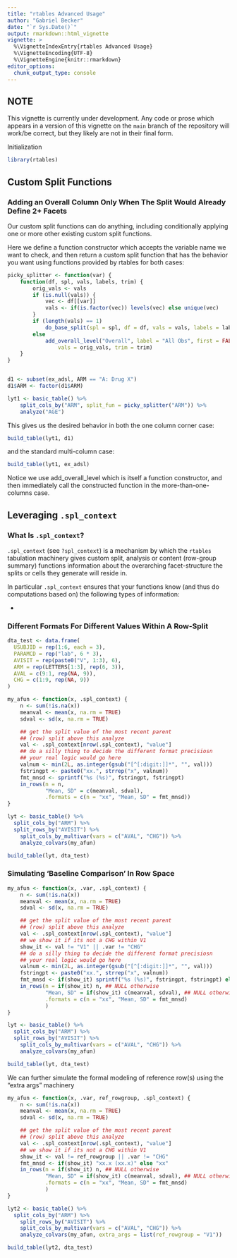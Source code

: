 ```yaml
---
title: "rtables Advanced Usage"
author: "Gabriel Becker"
date: "`r Sys.Date()`"
output: rmarkdown::html_vignette
vignette: >
  %\VignetteIndexEntry{rtables Advanced Usage}
  %\VignetteEncoding{UTF-8}
  %\VignetteEngine{knitr::rmarkdown}
editor_options: 
  chunk_output_type: console
---
```


## NOTE

This vignette is currently under development. Any code or prose which
appears in a version of this vignette on the `main` branch of the
repository will work/be correct, but they likely are not in their
final form.

Initialization
```r
library(rtables)
```

## Custom Split Functions

### Adding an Overall Column Only When The Split Would Already Define 2+ Facets

Our custom split functions can do anything, including conditionally
applying one or more other existing custom split functions.

Here we define a function constructor which accepts the variable name
we want to check, and then return a custom split function that has the
behavior you want using functions provided by rtables for both cases:

```r
picky_splitter <- function(var) {
    function(df, spl, vals, labels, trim) {
        orig_vals <- vals
        if (is.null(vals)) {
            vec <- df[[var]]
            vals <- if(is.factor(vec)) levels(vec) else unique(vec)
        }
        if (length(vals) == 1)
            do_base_split(spl = spl, df = df, vals = vals, labels = labels, trim = trim)
        else
            add_overall_level("Overall", label = "All Obs", first = FALSE)(df = df, spl = spl,
                vals = orig_vals, trim = trim)
    }
}


d1 <- subset(ex_adsl, ARM == "A: Drug X")
d1$ARM <- factor(d1$ARM)

lyt1 <- basic_table() %>%
    split_cols_by("ARM", split_fun = picky_splitter("ARM")) %>%
    analyze("AGE")
```

This gives us the desired behavior in both the one column corner case:
```r
build_table(lyt1, d1)
```

and the standard multi-column case:

```r
build_table(lyt1, ex_adsl)
```

Notice we use add_overall_level which is itself a function
constructor, and then immediately call the constructed function in the
more-than-one-columns case.

## Leveraging `.spl_context`

### What Is `.spl_context`?

`.spl_context` (see `?spl_context`) is a mechanism by which the
`rtables` tabulation machinery gives custom split, analysis or content
(row-group summary) functions information about the overarching
facet-structure the splits or cells they generate will reside in.

In particular `.spl_context` ensures that your functions know (and
thus do computations based on) the following types of information:

- 



### Different Formats For Different Values Within A Row-Split

```r
dta_test <- data.frame(
  USUBJID = rep(1:6, each = 3),
  PARAMCD = rep("lab", 6 * 3),
  AVISIT = rep(paste0("V", 1:3), 6),
  ARM = rep(LETTERS[1:3], rep(6, 3)),
  AVAL = c(9:1, rep(NA, 9)),
  CHG = c(1:9, rep(NA, 9))
)

my_afun <- function(x, .spl_context) {
    n <- sum(!is.na(x))
    meanval <- mean(x, na.rm = TRUE)
    sdval <- sd(x, na.rm = TRUE)

    ## get the split value of the most recent parent
    ## (row) split above this analyze
    val <- .spl_context[nrow(.spl_context), "value"]
    ## do a silly thing to decide the different format precisiosn
    ## your real logic would go here
    valnum <- min(2L, as.integer(gsub("[^[:digit:]]*", "", val)))
    fstringpt <- paste0("xx.", strrep("x", valnum))
    fmt_mnsd <- sprintf("%s (%s)", fstringpt, fstringpt)
    in_rows(n = n,
            "Mean, SD" = c(meanval, sdval),
            .formats = c(n = "xx", "Mean, SD" = fmt_mnsd))
}

lyt <- basic_table() %>%
  split_cols_by("ARM") %>%
  split_rows_by("AVISIT") %>%
    split_cols_by_multivar(vars = c("AVAL", "CHG")) %>%
    analyze_colvars(my_afun)

build_table(lyt, dta_test)
```

### Simulating 'Baseline Comparison' In Row Space


```r

my_afun <- function(x, .var, .spl_context) {
    n <- sum(!is.na(x))
    meanval <- mean(x, na.rm = TRUE)
    sdval <- sd(x, na.rm = TRUE)

    ## get the split value of the most recent parent
    ## (row) split above this analyze
    val <- .spl_context[nrow(.spl_context), "value"]
    ## we show it if its not a CHG within V1
    show_it <- val != "V1" || .var != "CHG"
    ## do a silly thing to decide the different format precisiosn
    ## your real logic would go here
    valnum <- min(2L, as.integer(gsub("[^[:digit:]]*", "", val)))
    fstringpt <- paste0("xx.", strrep("x", valnum))
    fmt_mnsd <- if(show_it) sprintf("%s (%s)", fstringpt, fstringpt) else "xx"
    in_rows(n = if(show_it) n, ## NULL otherwise
            "Mean, SD" = if(show_it) c(meanval, sdval), ## NULL otherwise
            .formats = c(n = "xx", "Mean, SD" = fmt_mnsd)
            )
}

lyt <- basic_table() %>%
  split_cols_by("ARM") %>%
  split_rows_by("AVISIT") %>%
    split_cols_by_multivar(vars = c("AVAL", "CHG")) %>%
    analyze_colvars(my_afun)

build_table(lyt, dta_test)
```


We can further simulate the formal modeling of reference row(s) using the "extra args" machinery



```r

my_afun <- function(x, .var, ref_rowgroup, .spl_context) {
    n <- sum(!is.na(x))
    meanval <- mean(x, na.rm = TRUE)
    sdval <- sd(x, na.rm = TRUE)

    ## get the split value of the most recent parent
    ## (row) split above this analyze
    val <- .spl_context[nrow(.spl_context), "value"]
    ## we show it if its not a CHG within V1
    show_it <- val != ref_rowgroup || .var != "CHG"
    fmt_mnsd <- if(show_it) "xx.x (xx.x)" else "xx"
    in_rows(n = if(show_it) n, ## NULL otherwise
            "Mean, SD" = if(show_it) c(meanval, sdval), ## NULL otherwise
            .formats = c(n = "xx", "Mean, SD" = fmt_mnsd)
            )
}

lyt2 <- basic_table() %>%
  split_cols_by("ARM") %>%
    split_rows_by("AVISIT") %>%
    split_cols_by_multivar(vars = c("AVAL", "CHG")) %>%
    analyze_colvars(my_afun, extra_args = list(ref_rowgroup = "V1"))

build_table(lyt2, dta_test)
```
